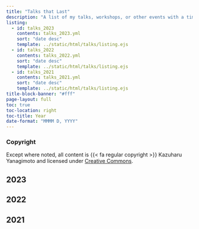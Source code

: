 ```yaml
---
title: "Talks that Last"
description: "A list of my talks, workshops, or other events with a time, date, and place"
listing:
  - id: talks_2023
    contents: talks_2023.yml
    sort: "date desc"
    template: ../static/html/talks/listing.ejs
  - id: talks_2022
    contents: talks_2022.yml
    sort: "date desc"
    template: ../static/html/talks/listing.ejs
  - id: talks_2021
    contents: talks_2021.yml
    sort: "date desc"
    template: ../static/html/talks/listing.ejs
title-block-banner: "#fff"
page-layout: full
toc: true
toc-location: right
toc-title: Year
date-format: "MMMM D, YYYY"
---
```


::: {.callout-note}
### Copyright

Except where noted, all content is {{< fa regular copyright >}} Kazuharu Yanagimoto and licensed under [Creative Commons](https://creativecommons.org/licenses/by-sa/4.0/).
:::

## 2023

:::{#talks_2023}
:::

## 2022

:::{#talks_2022}
:::

## 2021

:::{#talks_2021}
:::

